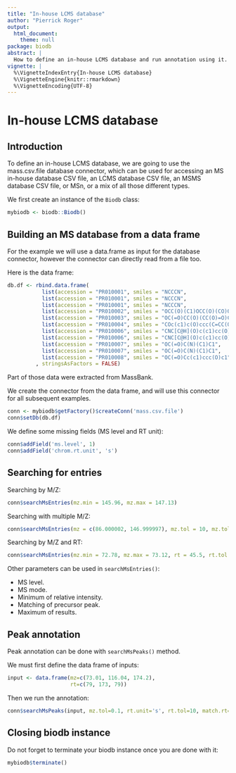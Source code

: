 ```yaml
---
title: "In-house LCMS database"
author: "Pierrick Roger"
output:
  html_document:
    theme: null
package: biodb
abstract: |
  How to define an in-house LCMS database and run annotation using it.
vignette: |
  %\VignetteIndexEntry{In-house LCMS database}
  %\VignetteEngine{knitr::rmarkdown}
  %\VignetteEncoding{UTF-8}
---
```


# In-house LCMS database

## Introduction

To define an in-house LCMS database, we are going to use the mass.csv.file database connector, which can be used for accessing an MS in-house database CSV file, an LCMS database CSV file, an MSMS database CSV file, or MSn, or a mix of all those different types.

We first create an instance of the `Biodb` class:
```r
mybiodb <- biodb::Biodb()
```

## Building an MS database from a data frame

For the example we will use a data.frame as input for the database connector, however the connector can directly read from a file too.

Here is the data frame:
```r
db.df <- rbind.data.frame(
           list(accession = "PR010001", smiles = "NCCCN",                      mass = 74.0844,   ms.mode = "pos", peak.mztheo = 73,  peak.intensity = 999, chrom.col.id = 'mycol', chrom.rt = 78, formula = "C3H10N2",  name = "1,3-Diaminopropane"                    ),
           list(accession = "PR010001", smiles = "NCCCN",                      mass = 74.0844,   ms.mode = "pos", peak.mztheo = 86,  peak.intensity = 407, chrom.col.id = 'mycol', chrom.rt = 78, formula = "C3H10N2",  name = "1,3-Diaminopropane"                    ),
           list(accession = "PR010001", smiles = "NCCCN",                      mass = 74.0844,   ms.mode = "pos", peak.mztheo = 174, peak.intensity = 481, chrom.col.id = 'mycol', chrom.rt = 78, formula = "C3H10N2",  name = "1,3-Diaminopropane"                    ),
           list(accession = "PR010002", smiles = "OCC(O)(C1)OCC(O)(CO)O1",     mass = 180.06339, ms.mode = "pos", peak.mztheo = 73,  peak.intensity = 999, chrom.col.id = 'mycol', chrom.rt = 189, formula = "C6H12O6",  name = "1,3-Dihydroxyacetone dimer"            ),
           list(accession = "PR010003", smiles = "OC(=O)CC(O)(CC(O)=O)C(O)=O", mass = 192.027,   ms.mode = "pos", peak.mztheo = 73,  peak.intensity = 999, chrom.col.id = 'mycol', chrom.rt = 45, formula = "C6H8O7",   name = "Citric acid"                           ),
           list(accession = "PR010004", smiles = "COc(c1)c(O)ccc(C=CC(O)=O)1", mass = 194.05791, ms.mode = "pos", peak.mztheo = 73,  peak.intensity = 999, chrom.col.id = 'mycol', chrom.rt = 90, formula = "C10H10O4", name = "trans-4-Hydroxy-3-methoxycinnamate"    ),
           list(accession = "PR010006", smiles = "CNC[C@H](O)c(c1)cc(O)cc1",   mass = 167.09463, ms.mode = "pos", peak.mztheo = 73,  peak.intensity = 751, chrom.col.id = 'mycol', chrom.rt = 176, formula = "C9H13NO2", name = "(R)-(-)-Phenylephrine"                 ),
           list(accession = "PR010006", smiles = "CNC[C@H](O)c(c1)cc(O)cc1",   mass = 167.09463, ms.mode = "pos", peak.mztheo = 116, peak.intensity = 999, chrom.col.id = 'mycol', chrom.rt = 176, formula = "C9H13NO2", name = "(R)-(-)-Phenylephrine"                 ),
           list(accession = "PR010007", smiles = "OC(=O)C(N)(C1)C1",           mass = 101.04768, ms.mode = "pos", peak.mztheo = 73,  peak.intensity = 999, chrom.col.id = 'mycol', chrom.rt = 120, formula = "C4H7NO2",  name = "1-Aminocyclopropane-1-carboxylic acid" ),
           list(accession = "PR010007", smiles = "OC(=O)C(N)(C1)C1",           mass = 101.04768, ms.mode = "pos", peak.mztheo = 147, peak.intensity = 533, chrom.col.id = 'mycol', chrom.rt = 120, formula = "C4H7NO2",  name = "1-Aminocyclopropane-1-carboxylic acid" ),
           list(accession = "PR010008", smiles = "OC(=O)Cc(c1)ccc(O)c1",       mass = 152.04734, ms.mode = "pos", peak.mztheo = 73,  peak.intensity = 999, chrom.col.id = 'mycol', chrom.rt = 156, formula = "C8H8O3",   name = "4-Hydroxyphenylacetic acid"            )
         , stringsAsFactors = FALSE)
```
Part of those data were extracted from MassBank.

We create the connector from the data frame, and will use this connector for all subsequent examples.
```r
conn <- mybiodb$getFactory()$createConn('mass.csv.file')
conn$setDb(db.df)
```

We define some missing fields (MS level and RT unit):
```r
conn$addField('ms.level', 1)
conn$addField('chrom.rt.unit', 's')
```

## Searching for entries

Searching by M/Z:
```r
conn$searchMsEntries(mz.min = 145.96, mz.max = 147.13)
```

Searching with multiple M/Z:
```r
conn$searchMsEntries(mz = c(86.000002, 146.999997), mz.tol = 10, mz.tol.unit = 'ppm')
```

Searching by M/Z and RT:
```r
conn$searchMsEntries(mz.min = 72.78, mz.max = 73.12, rt = 45.5, rt.tol = 1, rt.unit = 's')
```

Other parameters can be used in `searchMsEntries()`:

 * MS level.
 * MS mode.
 * Minimum of relative intensity.
 * Matching of precursor peak.
 * Maximum of results.

## Peak annotation

Peak annotation can be done with `searchMsPeaks()` method.

We must first define the data frame of inputs:
```r
input <- data.frame(mz=c(73.01, 116.04, 174.2),
                    rt=c(79, 173, 79))
```

Then we run the annotation:
```r
conn$searchMsPeaks(input, mz.tol=0.1, rt.unit='s', rt.tol=10, match.rt=TRUE, prefix='match.')
```

## Closing biodb instance

Do not forget to terminate your biodb instance once you are done with it:
```r
mybiodb$terminate()
```
